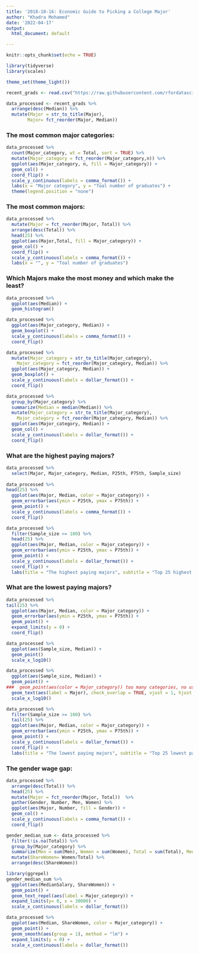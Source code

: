```yaml
---
title: '2018-10-16: Economic Guide to Picking a College Major'
author: "Khadra Mohamed"
date: '2022-04-17'
output:
  html_document: default

---
```


```r
knitr::opts_chunk$set(echo = TRUE)
```

```r
library(tidyverse)
library(scales)

theme_set(theme_light())
```

```r
recent_grads <- read.csv("https://raw.githubusercontent.com/rfordatascience/tidytuesday/master/data/2018/2018-10-16/recent-grads.csv")

data_processed <- recent_grads %>%
  arrange(desc(Median)) %>%
  mutate(Major = str_to_title(Major), 
        Major= fct_reorder(Major, Median))
```

### The most common major categories:

```r
data_processed %>%
  count(Major_category, wt = Total, sort = TRUE) %>%
  mutate(Major_category = fct_reorder(Major_category,n)) %>%
  ggplot(aes(Major_category, n, fill = Major_category)) +
  geom_col() +
  coord_flip() +
  scale_y_continuous(labels = comma_format()) +
  labs(x = "Major category", y = "Toal number of graduates") +
  theme(legend.position = "none")
```

### The most common majors:

```r
data_processed %>%
  mutate(Major = fct_reorder(Major, Total)) %>%
  arrange(desc(Total)) %>%
  head(25) %>%
  ggplot(aes(Major,Total, fill = Major_category)) +
  geom_col() +
  coord_flip() +
  scale_y_continuous(labels = comma_format()) +
  labs(x = "", y = "Toal number of graduates")

```

### Which Majors make the most money and which make the least? 

```r
data_processed %>%
  ggplot(aes(Median)) +
  geom_histogram()
```

```r
data_processed %>%
  ggplot(aes(Major_category, Median)) +
  geom_boxplot() + 
  scale_y_continuous(labels = comma_format()) +
  coord_flip()
```

```r
data_processed %>%
  mutate(Major_category = str_to_title(Major_category),
    Major_category = fct_reorder(Major_category, Median)) %>%
  ggplot(aes(Major_category, Median)) +
  geom_boxplot() +
  scale_y_continuous(labels = dollar_format()) + 
  coord_flip()
```

```r
data_processed %>%
  group_by(Major_category) %>%
  summarize(Median = median(Median)) %>%
  mutate(Major_category = str_to_title(Major_category),
    Major_category = fct_reorder(Major_category, Median)) %>%
  ggplot(aes(Major_category, Median)) +
  geom_col() +
  scale_y_continuous(labels = dollar_format()) + 
  coord_flip()
```

### What are the highest paying majors?

```r
data_processed %>%
  select(Major, Major_category, Median, P25th, P75th, Sample_size)
  
data_processed %>% 
head(25) %>%
  ggplot(aes(Major, Median, color = Major_category)) +
  geom_errorbar(aes(ymin = P25th, ymax = P75th)) +
  geom_point() +
  scale_y_continuous(labels = comma_format()) +
  coord_flip()
```

```r
data_processed %>% 
  filter(Sample_size >= 100) %>%
  head(25) %>%
  ggplot(aes(Major, Median, color = Major_category)) +
  geom_errorbar(aes(ymin = P25th, ymax = P75th)) +
  geom_point() +
  scale_y_continuous(labels = dollar_format()) +
  coord_flip() +
  labs(title = "The highest paying majors", subtitle = "Top 25 highest paid majors with >= 100 graduates surveyed", y = "Median salary of graduates")

```

### What are the lowest paying majors?

```r
data_processed %>% 
tail(25) %>%
  ggplot(aes(Major, Median, color = Major_category)) +
  geom_errorbar(aes(ymin = P25th, ymax = P75th)) +
  geom_point() +
  expand_limits(y = 0) +
  coord_flip()
```

```r
data_processed %>%
  ggplot(aes(Sample_size, Median)) +
  geom_point()
  scale_x_log10()
```

```r
data_processed %>%
  ggplot(aes(Sample_size, Median)) +
  geom_point() + 
###  geom_point(aes(color = Major_category)) too many categories, no useful information could be provided.
  geom_text(aes(label = Major), check_overlap = TRUE, vjust = 1, hjust = 1) +
  scale_x_log10()
```

```r
data_processed %>% 
  filter(Sample_size >= 100) %>%
  tail(25) %>%
  ggplot(aes(Major, Median, color = Major_category)) +
  geom_errorbar(aes(ymin = P25th, ymax = P75th)) +
  geom_point() +
  scale_y_continuous(labels = dollar_format()) +
  coord_flip() +
  labs(title = "The lowest paying majors", subtitle = "Top 25 lowest paid majors with >= 100 graduates surveyed", y = "Median salary of graduates")
```

### The gender wage gap:

```r
data_processed %>%
  arrange(desc(Total)) %>%
  head(25) %>%
  mutate(Major = fct_reorder(Major, Total))  %>%
  gather(Gender, Number, Men, Women) %>%
  ggplot(aes(Major, Number, fill = Gender)) + 
  geom_col() + 
  scale_y_continuous(labels = comma_format()) +
  coord_flip()
```

```r
gender_median_sum <- data_processed %>%
  filter(!is.na(Total)) %>%
  group_by(Major_category) %>%
  summarize(Men = sum(Men), Women = sum(Women), Total = sum(Total), MedianSalary = sum(Median * Sample_size) / sum(Sample_size)) %>%
  mutate(ShareWomen= Women/Total) %>%
  arrange(desc(ShareWomen))
```

```r
library(ggrepel)
gender_median_sum %>%
  ggplot(aes(MedianSalary, ShareWomen)) +
  geom_point() +
  geom_text_repel(aes(label = Major_category)) +
  expand_limits(y= 0, x = 30000) +
  scale_x_continuous(labels = dollar_format())
```

```r
data_processed %>%
  ggplot(aes(Median, ShareWomen, color = Major_category)) +
  geom_point() +
  geom_smooth(aes(group = 1), method = "lm") +
  expand_limits(y = 0) +
  scale_x_continuous(labels = dollar_format())
```
